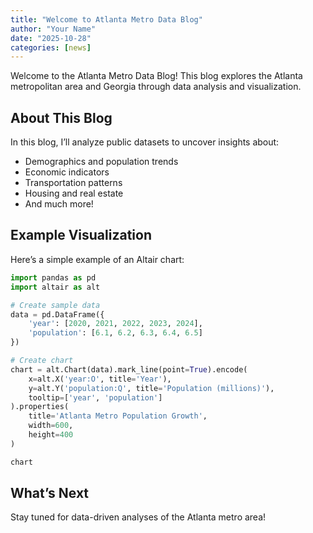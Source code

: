 ```yaml
---
title: "Welcome to Atlanta Metro Data Blog"
author: "Your Name"
date: "2025-10-28"
categories: [news]
---
```


Welcome to the Atlanta Metro Data Blog! This blog explores the Atlanta metropolitan area and Georgia through data analysis and visualization.

## About This Blog

In this blog, I'll analyze public datasets to uncover insights about:

- Demographics and population trends
- Economic indicators
- Transportation patterns
- Housing and real estate
- And much more!

## Example Visualization

Here's a simple example of an Altair chart:

```python
import pandas as pd
import altair as alt

# Create sample data
data = pd.DataFrame({
    'year': [2020, 2021, 2022, 2023, 2024],
    'population': [6.1, 6.2, 6.3, 6.4, 6.5]
})

# Create chart
chart = alt.Chart(data).mark_line(point=True).encode(
    x=alt.X('year:O', title='Year'),
    y=alt.Y('population:Q', title='Population (millions)'),
    tooltip=['year', 'population']
).properties(
    title='Atlanta Metro Population Growth',
    width=600,
    height=400
)

chart
```

## What's Next

Stay tuned for data-driven analyses of the Atlanta metro area!

